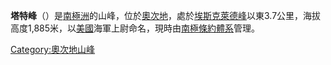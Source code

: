 {{coord|78|38|S|159|31|E|display=title}}

'''塔特峰'''（{{lang-en|Tate Peak}}）是[[南極洲|南極洲]]的山峰，位於[[奧次地|奧次地]]，處於[[埃斯克萊德峰|埃斯克萊德峰]]以東3.7公里，海拔高度1,885米，以[[美國|美國]]海軍上尉命名，現時由[[南極條約體系|南極條約體系]]管理。

{{usgs-gazetteer}}

{{DEFAULTSORT:Tate Peak}}
[[Category:奧次地山峰|Category:奧次地山峰]]


{{OatesLand-geo-stub}}